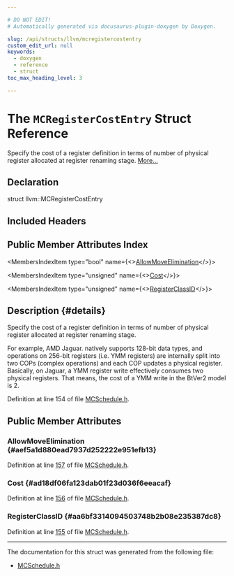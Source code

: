 ```yaml
---

# DO NOT EDIT!
# Automatically generated via docusaurus-plugin-doxygen by Doxygen.

slug: /api/structs/llvm/mcregistercostentry
custom_edit_url: null
keywords:
  - doxygen
  - reference
  - struct
toc_max_heading_level: 3

---
```





# The `MCRegisterCostEntry` Struct Reference

<DoxygenPage pluginConfig={pluginConfig}>

Specify the cost of a register definition in terms of number of physical register allocated at register renaming stage. <a href="#details">More...</a>

## Declaration

<CodeBlock>struct llvm::MCRegisterCostEntry</CodeBlock>

## Included Headers

<IncludesList>
<IncludesListItem
  filePath="llvm/MC/MCSchedule.h"
  permalink="/docs/api/files/include/include/llvm/include/llvm/mc/mcschedule-h"
  isLocal="true" />
</IncludesList>

## Public Member Attributes Index

<MembersIndex>

<MembersIndexItem
  type="bool"
  name={<><a href="#aef5a1d880ead7937d252222e951efb13">AllowMoveElimination</a></>}>
</MembersIndexItem>

<MembersIndexItem
  type="unsigned"
  name={<><a href="#ad18df06fa123dab01f23d036f6eeacaf">Cost</a></>}>
</MembersIndexItem>

<MembersIndexItem
  type="unsigned"
  name={<><a href="#aa6bf3314094503748b2b08e235387dc8">RegisterClassID</a></>}>
</MembersIndexItem>

</MembersIndex>

## Description {#details}

Specify the cost of a register definition in terms of number of physical register allocated at register renaming stage.

For example, AMD Jaguar. natively supports 128-bit data types, and operations on 256-bit registers (i.e. YMM registers) are internally split into two COPs (complex operations) and each COP updates a physical register. Basically, on Jaguar, a YMM register write effectively consumes two physical registers. That means, the cost of a YMM write in the BtVer2 model is 2.

Definition at line 154 of file <a href="/docs/api/files/include/include/llvm/include/llvm/mc/mcschedule-h">MCSchedule.h</a>.

<SectionDefinition>

## Public Member Attributes

### AllowMoveElimination {#aef5a1d880ead7937d252222e951efb13}

<MemberDefinition
  prototype="bool llvm::MCRegisterCostEntry::AllowMoveElimination">

Definition at line <a href="/docs/api/files/include/include/llvm/include/llvm/mc/mcschedule-h/#l00157">157</a> of file <a href="/docs/api/files/include/include/llvm/include/llvm/mc/mcschedule-h">MCSchedule.h</a>.
</MemberDefinition>

### Cost {#ad18df06fa123dab01f23d036f6eeacaf}

<MemberDefinition
  prototype="unsigned llvm::MCRegisterCostEntry::Cost">

Definition at line <a href="/docs/api/files/include/include/llvm/include/llvm/mc/mcschedule-h/#l00156">156</a> of file <a href="/docs/api/files/include/include/llvm/include/llvm/mc/mcschedule-h">MCSchedule.h</a>.
</MemberDefinition>

### RegisterClassID {#aa6bf3314094503748b2b08e235387dc8}

<MemberDefinition
  prototype="unsigned llvm::MCRegisterCostEntry::RegisterClassID">

Definition at line <a href="/docs/api/files/include/include/llvm/include/llvm/mc/mcschedule-h/#l00155">155</a> of file <a href="/docs/api/files/include/include/llvm/include/llvm/mc/mcschedule-h">MCSchedule.h</a>.
</MemberDefinition>

</SectionDefinition>

<hr/>

The documentation for this struct was generated from the following file:

<ul>
<li><a href="/docs/api/files/include/include/llvm/include/llvm/mc/mcschedule-h">MCSchedule.h</a></li>
</ul>

</DoxygenPage>

